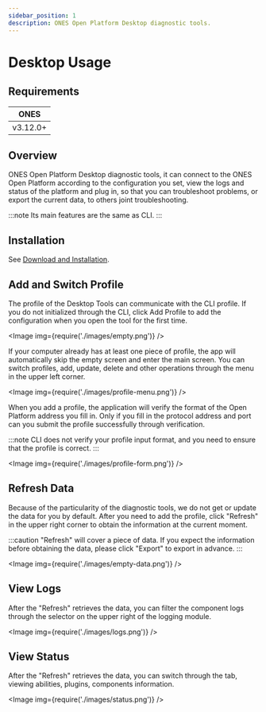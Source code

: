```yaml
---
sidebar_position: 1
description: ONES Open Platform Desktop diagnostic tools.
---
```


# Desktop Usage

## Requirements

| ONES     |
| -------- |
| v3.12.0+ |

## Overview

ONES Open Platform Desktop diagnostic tools, it can connect to the ONES Open Platform according to the configuration you set, view the logs and status of the platform and plug in, so that you can troubleshoot problems, or export the current data, to others joint troubleshooting.

:::note
Its main features are the same as CLI.
:::

## Installation

See [Download and Installation](./install#desktop-tools).

## Add and Switch Profile

The profile of the Desktop Tools can communicate with the CLI profile. If you do not initialized through the CLI, click Add Profile to add the configuration when you open the tool for the first time.

<Image img={require('./images/empty.png')} />

If your computer already has at least one piece of profile, the app will automatically skip the empty screen and enter the main screen. You can switch profiles, add, update, delete and other operations through the menu in the upper left corner.

<Image img={require('./images/profile-menu.png')} />

When you add a profile, the application will verify the format of the Open Platform address you fill in. Only if you fill in the protocol address and port can you submit the profile successfully through verification.

:::note
CLI does not verify your profile input format, and you need to ensure that the profile is correct.
:::

<Image img={require('./images/profile-form.png')} />

## Refresh Data

Because of the particularity of the diagnostic tools, we do not get or update the data for you by default. After you need to add the profile, click "Refresh" in the upper right corner to obtain the information at the current moment.

:::caution
"Refresh" will cover a piece of data. If you expect the information before obtaining the data, please click "Export" to export in advance.
:::

<Image img={require('./images/empty-data.png')} />

## View Logs

After the "Refresh" retrieves the data, you can filter the component logs through the selector on the upper right of the logging module.

<Image img={require('./images/logs.png')} />

## View Status

After the "Refresh" retrieves the data, you can switch through the tab, viewing abilities, plugins, components information.

<Image img={require('./images/status.png')} />
